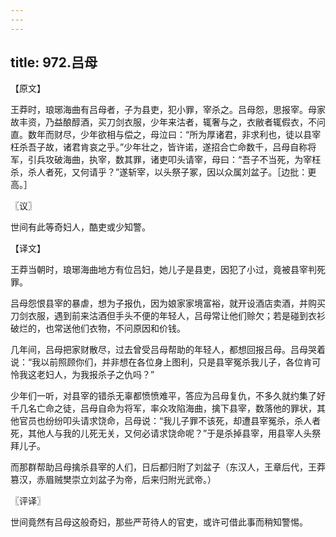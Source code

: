 ```yaml
---
---
---
```

title: 972.吕母
---



【原文】

王莽时，琅琊海曲有吕母者，子为县吏，犯小罪，宰杀之。吕母怨，思报宰。母家故丰资，乃益酿醇酒，买刀剑衣服，少年来沽者，辄奢与之，衣敝者辄假衣，不问直。数年而财尽，少年欲相与偿之，母泣曰：“所为厚诸君，非求利也，徒以县宰枉杀吾子故，诸君肯哀之乎。”少年壮之，皆许诺，遂招合亡命数千，吕母自称将军，引兵攻破海曲，执宰，数其罪，诸吏叩头请宰，母曰：“吾子不当死，为宰枉杀，杀人者死，又何请乎？”遂斩宰，以头祭子冢，因以众属刘盆子。［边批：更高。］

〖议〗

世间有此等奇妇人，酷吏或少知警。

【译文】

王莽当朝时，琅琊海曲地方有位吕妇，她儿子是县吏，因犯了小过，竟被县宰判死罪。

吕母怨恨县宰的暴虐，想为子报仇，因为娘家家境富裕，就开设酒店卖酒，并购买刀剑衣服，遇到前来沽酒但手头不便的年轻人，吕母常让他们赊欠；若是碰到衣衫破烂的，也常送他们衣物，不问原因和价钱。

几年间，吕母把家财散尽，过去曾受吕母帮助的年轻人，都想回报吕母。吕母哭着说：“我以前照顾你们，并非想在各位身上图利，只是县宰冤杀我儿子，各位肯可怜我这老妇人，为我报杀子之仇吗？”

少年们一听，对县宰的错杀无辜都愤愤难平，答应为吕母复仇，不多久就约集了好千几名亡命之徒，吕母自命为将军，率众攻陷海曲，擒下县宰，数落他的罪状，其他官员也纷纷叩头请求饶命，吕母说：“我儿子罪不该死，却遭县宰冤杀，杀人者死，其他人与我的儿死无关，又何必请求饶命呢？”于是杀掉县宰，用县宰人头祭拜儿子。

而那群帮助吕母擒杀县宰的人们，日后都归附了刘盆子（东汉人，王章后代，王莽篡汉，赤眉贼樊崇立刘盆子为帝，后来归附光武帝。）

〖评译〗

世间竟然有吕母这般奇妇，那些严苛待人的官吏，或许可借此事而稍知警惕。